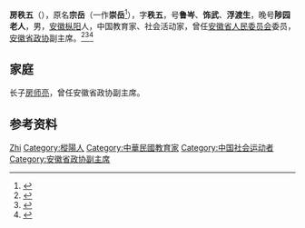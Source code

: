 '''房秩五'''（{{bd|1877年||1966年|11月}}），原名'''宗岳'''（一作'''崇岳'''<ref>{{Cite book|title=安徽人物大辞典|author=戎毓明主编; 王仪之, 方平, 叶洪渠等副主编|publisher=团结出版社|year=1992|isbn=|location=北京|pages=}}</ref>），字'''秩五'''，号'''鲁岑'''、'''饰武'''、'''浮渡生'''，晚号'''陟园老人'''，男，[[安徽|安徽]][[枞阳|枞阳]]人，中国教育家、社会活动家，曾任[[安徽省人民委员会|安徽省人民委员会]]委员，[[安徽省政协|安徽省政协]]副主席。<ref>{{Cite book|title=安徽百科全书|author=《安徽百科全书》编纂工作委员会,《安徽百科全书》编辑委员会编|publisher=南京大学出版社|year=1994|isbn=|location=南京|pages=}}</ref><ref>{{Cite book|title=20世纪中华人物名字号辞典|author=周家珍编著|publisher=法律出版社|year=2000|isbn=9787503628320|location=北京|pages=}}</ref><ref>{{Cite book|title=中华人民共和国职官志|author=何虎生, 李耀东, 向常福主编|publisher=中国社会出版社|year=2003|isbn=9787800883934|location=北京|pages=}}</ref>

== 家庭 ==
长子[[房师亮|房师亮]]，曾任安徽省政协副主席。

== 参考资料 ==
{{reflist}}

{{中国人物小作品}}

{{Authority control}}
{{DEFAULTSORT:Fang房}}
[[Category:房姓|Zhi]]
[[Category:樅陽人|Category:樅陽人]]
[[Category:中華民國教育家|Category:中華民國教育家]]
[[Category:中国社会运动者|Category:中国社会运动者]]
[[Category:安徽省政协副主席|Category:安徽省政协副主席]]